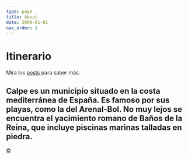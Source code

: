 ```yaml
---
type: page
title: About
date: 2099-01-01
nav_order: 1
---
```


# Itinerario

Mira los [posts](https://itinerario.vercel.app/posts) para saber más.

Calpe es un municipio situado en la costa mediterránea de España. Es famoso por sus playas, como la del Arenal-Bol. No muy lejos se encuentra el yacimiento romano de Baños de la Reina, que incluye piscinas marinas talladas en piedra.
---

<a class="top-link hide" href="#copyright">©</a>
<a name="copyright"></a>
